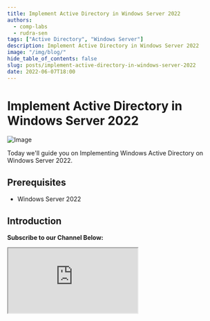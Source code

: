 ```yaml
---
title: Implement Active Directory in Windows Server 2022
authors:
  - comp-labs
  - rudra-sen
tags: ["Active Directory", "Windows Server"]
description: Implement Active Directory in Windows Server 2022
image: "/img/blog/"
hide_table_of_contents: false
slug: posts/implement-active-directory-in-windows-server-2022
date: 2022-06-07T18:00
---
```


# Implement Active Directory in Windows Server 2022

![Image](/img/blog/)

Today we'll guide you on Implementing Windows Active Directory on Windows Server 2022.

<!-- truncate -->

## Prerequisites

- Windows Server 2022

## Introduction

**Subscribe to our Channel Below:**

<iframe
  src="https://complabs.in/html/subscribe.html"
  title="Subscribe Comp Labs"
  height="150"
></iframe>
